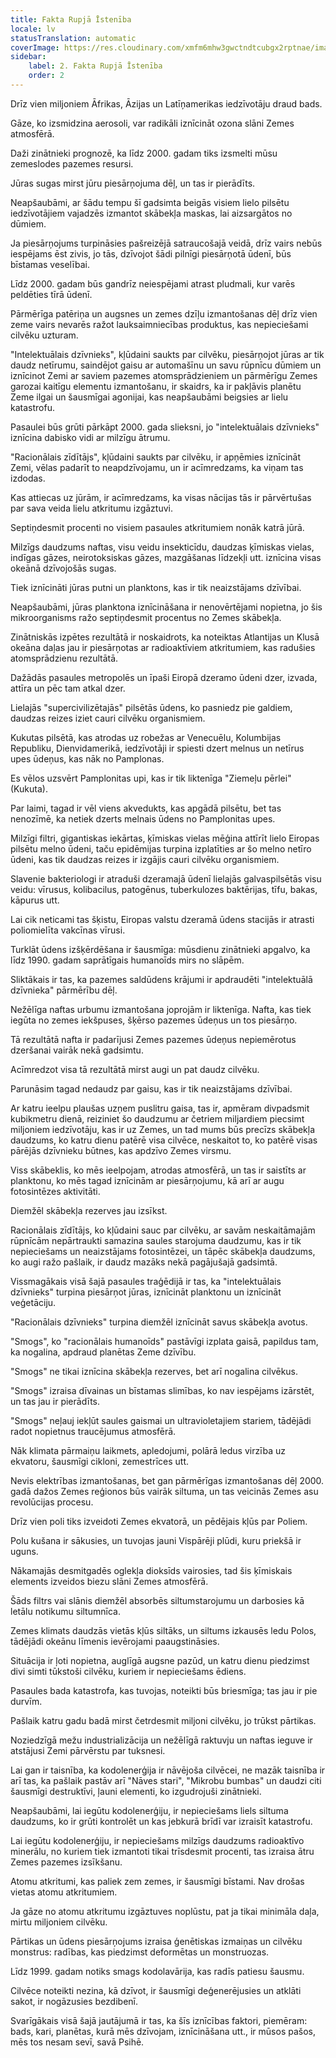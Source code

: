 ```yaml
---
title: Fakta Rupjā Īstenība
locale: lv
statusTranslation: automatic
coverImage: https://res.cloudinary.com/xmfm6mhw3gwctndtcubgx2rptnae/image/upload/v1741354419/small_cover_la_gran_rebelion_28716e29d2.webp
sidebar:
    label: 2. Fakta Rupjā Īstenība
    order: 2
---
```

Drīz vien miljoniem Āfrikas, Āzijas un Latīņamerikas iedzīvotāju draud bads.

Gāze, ko izsmidzina aerosoli, var radikāli iznīcināt ozona slāni Zemes atmosfērā.

Daži zinātnieki prognozē, ka līdz 2000. gadam tiks izsmelti mūsu zemeslodes pazemes resursi.

Jūras sugas mirst jūru piesārņojuma dēļ, un tas ir pierādīts.

Neapšaubāmi, ar šādu tempu šī gadsimta beigās visiem lielo pilsētu iedzīvotājiem vajadzēs izmantot skābekļa maskas, lai aizsargātos no dūmiem.

Ja piesārņojums turpināsies pašreizējā satraucošajā veidā, drīz vairs nebūs iespējams ēst zivis, jo tās, dzīvojot šādi pilnīgi piesārņotā ūdenī, būs bīstamas veselībai.

Līdz 2000. gadam būs gandrīz neiespējami atrast pludmali, kur varēs peldēties tīrā ūdenī.

Pārmērīga patēriņa un augsnes un zemes dzīļu izmantošanas dēļ drīz vien zeme vairs nevarēs ražot lauksaimniecības produktus, kas nepieciešami cilvēku uzturam.

"Intelektuālais dzīvnieks", kļūdaini saukts par cilvēku, piesārņojot jūras ar tik daudz netīrumu, saindējot gaisu ar automašīnu un savu rūpnīcu dūmiem un iznīcinot Zemi ar saviem pazemes atomsprādzieniem un pārmērīgu Zemes garozai kaitīgu elementu izmantošanu, ir skaidrs, ka ir pakļāvis planētu Zeme ilgai un šausmīgai agonijai, kas neapšaubāmi beigsies ar lielu katastrofu.

Pasaulei būs grūti pārkāpt 2000. gada slieksni, jo "intelektuālais dzīvnieks" iznīcina dabisko vidi ar milzīgu ātrumu.

"Racionālais zīdītājs", kļūdaini saukts par cilvēku, ir apņēmies iznīcināt Zemi, vēlas padarīt to neapdzīvojamu, un ir acīmredzams, ka viņam tas izdodas.

Kas attiecas uz jūrām, ir acīmredzams, ka visas nācijas tās ir pārvērtušas par sava veida lielu atkritumu izgāztuvi.

Septiņdesmit procenti no visiem pasaules atkritumiem nonāk katrā jūrā.

Milzīgs daudzums naftas, visu veidu insekticīdu, daudzas ķīmiskas vielas, indīgas gāzes, neirotoksiskas gāzes, mazgāšanas līdzekļi utt. iznīcina visas okeānā dzīvojošās sugas.

Tiek iznīcināti jūras putni un planktons, kas ir tik neaizstājams dzīvībai.

Neapšaubāmi, jūras planktona iznīcināšana ir nenovērtējami nopietna, jo šis mikroorganisms ražo septiņdesmit procentus no Zemes skābekļa.

Zinātniskās izpētes rezultātā ir noskaidrots, ka noteiktas Atlantijas un Klusā okeāna daļas jau ir piesārņotas ar radioaktīviem atkritumiem, kas radušies atomsprādzienu rezultātā.

Dažādās pasaules metropolēs un īpaši Eiropā dzeramo ūdeni dzer, izvada, attīra un pēc tam atkal dzer.

Lielajās "supercivilizētajās" pilsētās ūdens, ko pasniedz pie galdiem, daudzas reizes iziet cauri cilvēku organismiem.

Kukutas pilsētā, kas atrodas uz robežas ar Venecuēlu, Kolumbijas Republiku, Dienvidamerikā, iedzīvotāji ir spiesti dzert melnus un netīrus upes ūdeņus, kas nāk no Pamplonas.

Es vēlos uzsvērt Pamplonitas upi, kas ir tik liktenīga "Ziemeļu pērlei" (Kukuta).

Par laimi, tagad ir vēl viens akvedukts, kas apgādā pilsētu, bet tas nenozīmē, ka netiek dzerts melnais ūdens no Pamplonitas upes.

Milzīgi filtri, gigantiskas iekārtas, ķīmiskas vielas mēģina attīrīt lielo Eiropas pilsētu melno ūdeni, taču epidēmijas turpina izplatīties ar šo melno netīro ūdeni, kas tik daudzas reizes ir izgājis cauri cilvēku organismiem.

Slavenie bakteriologi ir atraduši dzeramajā ūdenī lielajās galvaspilsētās visu veidu: vīrusus, kolibacilus, patogēnus, tuberkulozes baktērijas, tīfu, bakas, kāpurus utt.

Lai cik neticami tas šķistu, Eiropas valstu dzeramā ūdens stacijās ir atrasti poliomielīta vakcīnas vīrusi.

Turklāt ūdens izšķērdēšana ir šausmīga: mūsdienu zinātnieki apgalvo, ka līdz 1990. gadam saprātīgais humanoīds mirs no slāpēm.

Sliktākais ir tas, ka pazemes saldūdens krājumi ir apdraudēti "intelektuālā dzīvnieka" pārmērību dēļ.

Nežēlīga naftas urbumu izmantošana joprojām ir liktenīga. Nafta, kas tiek iegūta no zemes iekšpuses, šķērso pazemes ūdeņus un tos piesārņo.

Tā rezultātā nafta ir padarījusi Zemes pazemes ūdeņus nepiemērotus dzeršanai vairāk nekā gadsimtu.

Acīmredzot visa tā rezultātā mirst augi un pat daudz cilvēku.

Parunāsim tagad nedaudz par gaisu, kas ir tik neaizstājams dzīvībai.

Ar katru ieelpu plaušas uzņem puslitru gaisa, tas ir, apmēram divpadsmit kubikmetru dienā, reiziniet šo daudzumu ar četriem miljardiem piecsimt miljoniem iedzīvotāju, kas ir uz Zemes, un tad mums būs precīzs skābekļa daudzums, ko katru dienu patērē visa cilvēce, neskaitot to, ko patērē visas pārējās dzīvnieku būtnes, kas apdzīvo Zemes virsmu.

Viss skābeklis, ko mēs ieelpojam, atrodas atmosfērā, un tas ir saistīts ar planktonu, ko mēs tagad iznīcinām ar piesārņojumu, kā arī ar augu fotosintēzes aktivitāti.

Diemžēl skābekļa rezerves jau izsīkst.

Racionālais zīdītājs, ko kļūdaini sauc par cilvēku, ar savām neskaitāmajām rūpnīcām nepārtraukti samazina saules starojuma daudzumu, kas ir tik nepieciešams un neaizstājams fotosintēzei, un tāpēc skābekļa daudzums, ko augi ražo pašlaik, ir daudz mazāks nekā pagājušajā gadsimtā.

Vissmagākais visā šajā pasaules traģēdijā ir tas, ka "intelektuālais dzīvnieks" turpina piesārņot jūras, iznīcināt planktonu un iznīcināt veģetāciju.

"Racionālais dzīvnieks" turpina diemžēl iznīcināt savus skābekļa avotus.

"Smogs", ko "racionālais humanoīds" pastāvīgi izplata gaisā, papildus tam, ka nogalina, apdraud planētas Zeme dzīvību.

"Smogs" ne tikai iznīcina skābekļa rezerves, bet arī nogalina cilvēkus.

"Smogs" izraisa dīvainas un bīstamas slimības, ko nav iespējams izārstēt, un tas jau ir pierādīts.

"Smogs" neļauj iekļūt saules gaismai un ultravioletajiem stariem, tādējādi radot nopietnus traucējumus atmosfērā.

Nāk klimata pārmaiņu laikmets, apledojumi, polārā ledus virzība uz ekvatoru, šausmīgi cikloni, zemestrīces utt.

Nevis elektrības izmantošanas, bet gan pārmērīgas izmantošanas dēļ 2000. gadā dažos Zemes reģionos būs vairāk siltuma, un tas veicinās Zemes asu revolūcijas procesu.

Drīz vien poli tiks izveidoti Zemes ekvatorā, un pēdējais kļūs par Poliem.

Polu kušana ir sākusies, un tuvojas jauni Vispārēji plūdi, kuru priekšā ir uguns.

Nākamajās desmitgadēs oglekļa dioksīds vairosies, tad šis ķīmiskais elements izveidos biezu slāni Zemes atmosfērā.

Šāds filtrs vai slānis diemžēl absorbēs siltumstarojumu un darbosies kā letālu notikumu siltumnīca.

Zemes klimats daudzās vietās kļūs siltāks, un siltums izkausēs ledu Polos, tādējādi okeānu līmenis ievērojami paaugstināsies.

Situācija ir ļoti nopietna, auglīgā augsne pazūd, un katru dienu piedzimst divi simti tūkstoši cilvēku, kuriem ir nepieciešams ēdiens.

Pasaules bada katastrofa, kas tuvojas, noteikti būs briesmīga; tas jau ir pie durvīm.

Pašlaik katru gadu badā mirst četrdesmit miljoni cilvēku, jo trūkst pārtikas.

Noziedzīgā mežu industrializācija un nežēlīgā raktuvju un naftas ieguve ir atstājusi Zemi pārvērstu par tuksnesi.

Lai gan ir taisnība, ka kodolenerģija ir nāvējoša cilvēcei, ne mazāk taisnība ir arī tas, ka pašlaik pastāv arī "Nāves stari", "Mikrobu bumbas" un daudzi citi šausmīgi destruktīvi, ļauni elementi, ko izgudrojuši zinātnieki.

Neapšaubāmi, lai iegūtu kodolenerģiju, ir nepieciešams liels siltuma daudzums, ko ir grūti kontrolēt un kas jebkurā brīdī var izraisīt katastrofu.

Lai iegūtu kodolenerģiju, ir nepieciešams milzīgs daudzums radioaktīvo minerālu, no kuriem tiek izmantoti tikai trīsdesmit procenti, tas izraisa ātru Zemes pazemes izsīkšanu.

Atomu atkritumi, kas paliek zem zemes, ir šausmīgi bīstami. Nav drošas vietas atomu atkritumiem.

Ja gāze no atomu atkritumu izgāztuves noplūstu, pat ja tikai minimāla daļa, mirtu miljoniem cilvēku.

Pārtikas un ūdens piesārņojums izraisa ģenētiskas izmaiņas un cilvēku monstrus: radības, kas piedzimst deformētas un monstruozas.

Līdz 1999. gadam notiks smags kodolavārija, kas radīs patiesu šausmu.

Cilvēce noteikti nezina, kā dzīvot, ir šausmīgi deģenerējusies un atklāti sakot, ir nogāzusies bezdibenī.

Svarīgākais visā šajā jautājumā ir tas, ka šīs iznīcības faktori, piemēram: bads, kari, planētas, kurā mēs dzīvojam, iznīcināšana utt., ir mūsos pašos, mēs tos nesam sevī, savā Psihē.

